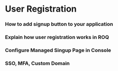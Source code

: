 # User Registration

### How to add signup button to your application

### Explain how user registration works in ROQ

### Configure Managed Singup Page in Console

### SSO, MFA, Custom Domain